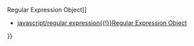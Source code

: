 {{Page_Title}}
{{Flags}}
{{Summary_Section|Returns a copy of the text of the regular expression pattern. Read-only. The rgExp argument is a '''Regular expression''' object. It can be a variable name or a literal.

}}
{{JS_Syntax|Formats={{JS_Syntax_Format
|Format= rgExp.'''source'''}}
}}
{{Examples_Section
|Not_required=No
|Examples={{Single_Example
|Language=JavaScript
|Description=The following example illustrates the use of the '''source''' property:

|Code= function SourceDemo(re, s){
    var s1;
    // Test string for existence of regular expression.
    if (re.test(s))
       s1 = " contains ";
    else
       s1 = " does not contain ";
    // Get the text of the regular expression itself.
    return(s + s1 + re.source );
 }
}}}}
{{See_Also_Section
|Manual_links=* [[javascript/regular expression{{!}}Regular Expression Object]]
* [[javascript/regular expression{{!}}Regular Expression Object]]
}}
{{Topics | JS Basic}}

{{External_Attribution
|Is_CC-BY-SA=No
|Sources=MSDN
|MDN_link=
|MSDN_link=http://msdn.microsoft.com/en-us/library/ie/fkd8dws9(v=vs.94).aspx
|HTML5Rocks_link=
}}
